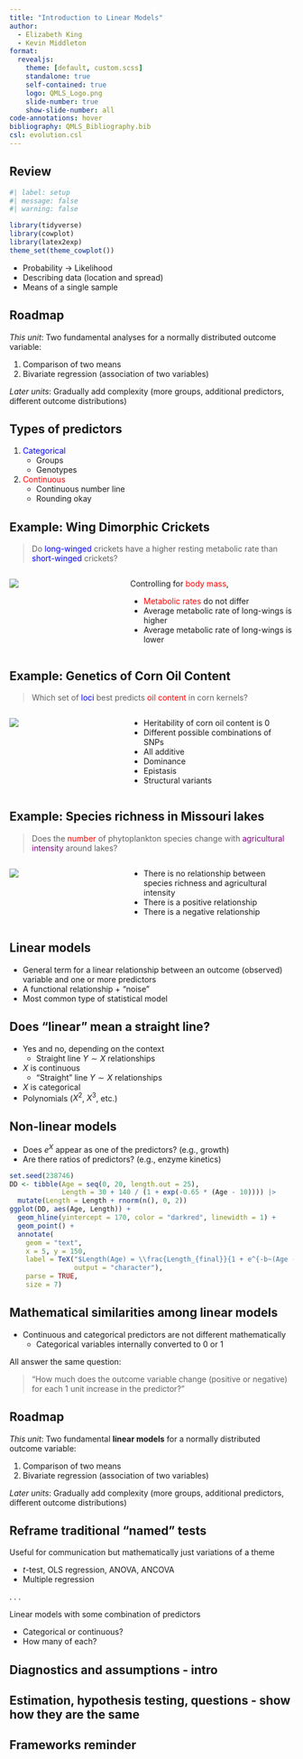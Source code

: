 ```yaml
---
title: "Introduction to Linear Models"
author:
  - Elizabeth King
  - Kevin Middleton
format:
  revealjs:
    theme: [default, custom.scss]
    standalone: true
    self-contained: true
    logo: QMLS_Logo.png
    slide-number: true
    show-slide-number: all
code-annotations: hover
bibliography: QMLS_Bibliography.bib
csl: evolution.csl
---
```


## Review 

```r
#| label: setup
#| message: false
#| warning: false

library(tidyverse)
library(cowplot)
library(latex2exp)
theme_set(theme_cowplot())
```

- Probability $\rightarrow$ Likelihood
- Describing data (location and spread)
- Means of a single sample


## Roadmap

*This unit*: Two fundamental analyses for a normally distributed outcome variable:

1. Comparison of two means
1. Bivariate regression (association of two variables)

*Later units*: Gradually add complexity (more groups, additional predictors, different outcome distributions)


## Types of predictors

1. <span style="color:blue;">Categorical</span>
    - Groups
    - Genotypes
2. <span style="color:red;">Continuous</span>
    - Continuous number line
    - Rounding okay


## Example: Wing Dimorphic Crickets

> Do <span style="color:blue;">long-winged</span> crickets have a higher resting metabolic rate than <span style="color:blue;">short-winged</span> crickets?

:::: {.columns}

::: {.column width="40%"}
![](https://i.imgur.com/kgPmw0b.jpg){fig-align="center"}
:::

::: {.column width="60%"}
Controlling for <span style="color:red;">body mass</span>,

- <span style="color:red;">Metabolic rates</span> do not differ
- Average metabolic rate of long-wings is higher
- Average metabolic rate of long-wings is lower
:::

::::


## Example: Genetics of Corn Oil Content

> Which set of <span style="color:blue;">loci</span> best predicts <span style="color:red;">oil content</span> in corn kernels?

:::: {.columns}

::: {.column width="40%"}
![](https://i.imgur.com/w6z5m2e.jpg){fig-align="center"}
:::

::: {.column width="60%"}
- Heritability of corn oil content is 0
- Different possible combinations of SNPs
- All additive
- Dominance
- Epistasis
- Structural variants
:::

::::


## Example: Species richness in Missouri lakes

> Does the <span style="color:red;">number</span> of phytoplankton species change with <span style="color:purple;">agricultural intensity</span> around lakes?

:::: {.columns}

::: {.column width="40%"}
![](https://i.imgur.com/GoOM9bb.png){fig-align="center"}
:::

::: {.column width="60%"}
- There is no relationship between species richness and agricultural intensity
- There is a positive relationship
- There is a negative relationship
:::

::::


## Linear models

- General term for a linear relationship between an outcome (observed) variable and one or more predictors
- A functional relationship + "noise"
- Most common type of statistical model


## Does "linear" mean a straight line?

- Yes and no, depending on the context
    - Straight line $Y \sim X$ relationships
- $X$ is continuous
    - "Straight" line $Y \sim X$ relationships
- $X$ is categorical
- Polynomials ($X^2$, $X^3$, etc.)


## Non-linear models

- Does $e^X$ appear as one of the predictors? (e.g., growth)
- Are there ratios of predictors? (e.g., enzyme kinetics)

```r
set.seed(238746)
DD <- tibble(Age = seq(0, 20, length.out = 25),
             Length = 30 + 140 / (1 + exp(-0.65 * (Age - 10)))) |> 
  mutate(Length = Length + rnorm(n(), 0, 2))
ggplot(DD, aes(Age, Length)) +
  geom_hline(yintercept = 170, color = "darkred", linewidth = 1) +
  geom_point() +
  annotate(
    geom = "text",
    x = 5, y = 150,
    label = TeX("$Length(Age) = \\frac{Length_{final}}{1 + e^{-b~(Age - c)}}$",
                output = "character"),
    parse = TRUE,
    size = 7)
```


## Mathematical similarities among linear models

- Continuous and categorical predictors are not different mathematically
    - Categorical variables internally converted to 0 or 1

All answer the same question:

> "How much does the outcome variable change (positive or negative) for each 1 unit increase in the predictor?"


## Roadmap

*This unit*: Two fundamental **linear models** for a normally distributed outcome variable:

1. Comparison of two means
1. Bivariate regression (association of two variables)

*Later units*: Gradually add complexity (more groups, additional predictors, different outcome distributions)


## Reframe traditional "named" tests

Useful for communication but mathematically just variations of a theme

  - *t*-test, OLS regression, ANOVA, ANCOVA
  - Multiple regression

. . .

Linear models with some combination of predictors

  - Categorical or continuous?
  - How many of each?


## Diagnostics and assumptions - intro



## Estimation, hypothesis testing, questions - show how they are the same


## Frameworks reminder
